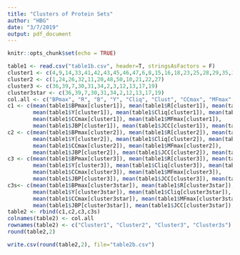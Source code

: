 ```yaml
---
title: "Clusters of Protein Sets"
author: "HBG"
date: "3/7/2019"
output: pdf_document
---
```


```r
knitr::opts_chunk$set(echo = TRUE)
```
```r
table1 <- read.csv("table1b.csv", header=T, stringsAsFactors = F)
cluster1 <- c(4,9,14,33,41,42,43,45,46,47,6,8,15,16,18,23,25,28,29,35,37,38,40,44,49,5)
cluster2 <- c(1,24,26,32,11,20,48,50,10,21,22,27)
cluster3 <- c(36,39,7,30,31,34,2,3,12,13,17,19)
cluster3star <- c(36,39,7,30,31,34,2,12,13,17,19)
col.all <- c("BPmax", "R", "B", "Y", "Cliq", "Clust", "CCmax", "MFmax", "JBP", "JCC", "JMF")
c1 <- c(mean(table1$BPmax[cluster1]), mean(table1$R[cluster1]), mean(table1$B[cluster1]),
        mean(table1$Y[cluster1]), mean(table1$Cliq[cluster1]), mean(table1$Clust[cluster1]),
        mean(table1$CCmax[cluster1]), mean(table1$MFmax[cluster1]),
        mean(table1$JBP[cluster1]), mean(table1$JCC[cluster1]), mean(table1$JMF[cluster1]))
c2 <- c(mean(table1$BPmax[cluster2]), mean(table1$R[cluster2]), mean(table1$B[cluster2]),
        mean(table1$Y[cluster2]), mean(table1$Cliq[cluster2]), mean(table1$Clust[cluster2]),
        mean(table1$CCmax[cluster2]), mean(table1$MFmax[cluster2]),
        mean(table1$JBP[cluster2]), mean(table1$JCC[cluster2]), mean(table1$JMF[cluster2]))
c3 <- c(mean(table1$BPmax[cluster3]), mean(table1$R[cluster3]), mean(table1$B[cluster3]),
        mean(table1$Y[cluster3]), mean(table1$Cliq[cluster3]), mean(table1$Clust[cluster3]),
        mean(table1$CCmax[cluster3]), mean(table1$MFmax[cluster3]),
        mean(table1$JBP[cluster3]), mean(table1$JCC[cluster3]), mean(table1$JMF[cluster3]))
c3s<- c(mean(table1$BPmax[cluster3star]), mean(table1$R[cluster3star]), mean(table1$B[cluster3star]),
        mean(table1$Y[cluster3star]), mean(table1$Cliq[cluster3star]), mean(table1$Clust[cluster3star]),
        mean(table1$CCmax[cluster3star]), mean(table1$MFmax[cluster3star]),
        mean(table1$JBP[cluster3star]), mean(table1$JCC[cluster3star]), mean(table1$JMF[cluster3star]))
table2 <- rbind(c1,c2,c3,c3s)
colnames(table2) <- col.all
rownames(table2) <- c("Cluster1", "Cluster2", "Cluster3", "Cluster3s")
round(table2,2)

write.csv(round(table2,2), file="table2b.csv")
```